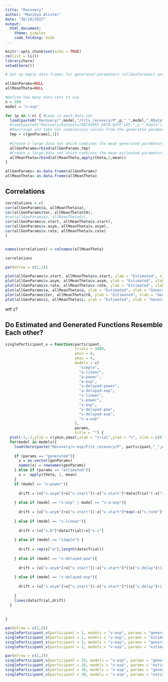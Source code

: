 ```yaml
---
title: "Recovery"
author: "Manikya Alister"
date: "26/10/2022"
output: 
  html_document:
    theme: simplex
    code_folding: hide
---
```


```r
knitr::opts_chunk$set(echo = TRUE)
rm(list = ls())
library(here)
setwd(here())
```


```r
# Set up empty data frames for generated parameters (allGenParamas) and estimated parameters (allMeanTheta)

allGenParams=NULL
allMeanTheta=NULL

#Define how many data sets to use
n = 100
model = "v-exp"

for (p in 1:n) { #Loop in each data set
  load(paste0("Recovery/",model,"/Fits_recovery/P",p,"_",model,".RData"))
  #load(paste0("Recovery/Datasets/RECOVERY_DATA-DIFF_LHS-",p,".Rdata"))
  #Rearrange and take out unnecessary values from the generated parameters 
  tmp = c(genParams[,1])
  
  #Create a large data set which combines the mean generated parameters from all data sets
  allGenParams=rbind(allGenParams,tmp)
  #Create a large data set which combines the mean estimated parameters from all data sets
  allMeanTheta=rbind(allMeanTheta,apply(theta,2,mean))
}

allGenParams= as.data.frame(allGenParams)
allMeanTheta= as.data.frame(allMeanTheta)

```

## Correlations

```r
correlations = c(
cor(allGenParams$a, allMeanTheta$a),
cor(allGenParams$ter, allMeanTheta$t0),
#cor(allGenParams$z, allMeanTheta$z),  
cor(allGenParams$v.start, allMeanTheta$v.start),
cor(allGenParams$v.asym, allMeanTheta$v.asym),
cor(allGenParams$v.rate, allMeanTheta$v.rate)
)


names(correlations) = colnames(allMeanTheta)

correlations
```

```r
par(mfrow = c(2,3))

plot(allGenParams$v.start, allMeanTheta$v.start, ylab = "Estimated", xlab = "Generated", main = "v.start")
plot(allGenParams$v.asym, allMeanTheta$v.asym, ylab = "Estimated", xlab = "Generated", main = "v.asym")
plot(allGenParams$v.rate, allMeanTheta$v.rate, ylab = "Estimated", xlab = "Generated", main = "v.rate")
plot(allGenParams$a, allMeanTheta$a, ylab = "Estimated", xlab = "Generated", main = "a")
plot(allGenParams$ter, allMeanTheta$t0, ylab = "Estimated", xlab = "Generated", main = "t0")
plot(allGenParams$z, allMeanTheta$z, ylab = "Estimated", xlab = "Generated", main = "z")

```

wtf z?

## Do Estimated and Generated Functions Resemble Each other? 

```r
singleParticipant_v = function(participant,
                               trials = 1000,
                               ymin = 0,
                               ymax = 4,
                               models = c(
                                 "simple",
                                 "a-linear",
                                 "a-power",
                                 "a-exp",
                                 "a-delayed-power",
                                 "a-delayed-exp",
                                 "v-linear",
                                 "v-power",
                                 "v-exp",
                                 "v-delayed-pow",
                                 "v-delayed-exp",
                                 "v-a-exp"
                               ),
                               params,
                               title = "") {
  plot(-1,-1,ylim = c(ymin,ymax),xlab = "trial",ylab = "v", xlim = c(0,trials), main = title)
  for(model in models){
    load(here(paste("Recovery/v-exp/Fits_recovery/P", participant,"_",model,".Rdata", sep = "")))
    
    if (params == "generated"){
      x = as.vector(genParams)
      names(x) = rownames(genParams)
    } else if (params == "estimated"){
      x =  apply(theta, 2, mean)
    }
    if (model == "v-power"){
      
      drift = (x["v.asym"]+x["v.start"])-x["v.start"]*data$Trial^(-x["v.rate"])
      
    } else if (model == "v-exp" | model == "v-a-exp"){
      
      drift = (x["v.asym"]+x["v.start"])-x["v.start"]*exp(-x["v.rate"]*data$Trial)
      
    } else if (model == "v-linear"){
      
      drift = (x["v.b"]*data$Trial)+x["v.c"] 
      
    } else if (model == "simple") {
      
      drift = rep(x["a"],length(data$Trial))
      
    } else if (model == "v-delayed-pow"){
      
      drift = (x["v.asym"]+x["v.start"])-x["v.start"]*((x["v.delay"]+1)/(x["v.delay"]+data$Trial^(x["v.rate"])))
      
    } else if (model == "v-delayed-exp"){
      
      drift = (x["v.asym"]+x["v.start"])-x["v.start"]*((x["v.delay"]+1)/(x["v.delay"]+exp(x["v.rate"]*data$Trial)))
      
    }
    lines(data$Trial,drift)
  }
  
  
}
```


```r
par(mfrow = c(2,2))
singleParticipant_v(participant = 1, models = "v-exp", params = "generated", title = "Generated")
singleParticipant_v(participant = 1, models = "v-exp", params = "estimated", title = "Estimated")
singleParticipant_v(participant = 2, models = "v-exp", params = "generated")
singleParticipant_v(participant = 2, models = "v-exp", params = "estimated")

```

```r
par(mfrow = c(2,2))
singleParticipant_v(participant = 20, models = "v-exp", params = "generated", ymin = 2, ymax =6)
singleParticipant_v(participant = 20, models = "v-exp", params = "estimated")
singleParticipant_v(participant = 30, models = "v-exp", params = "generated", ymin = 2, ymax =6)
singleParticipant_v(participant = 30, models = "v-exp", params = "estimated")
```

